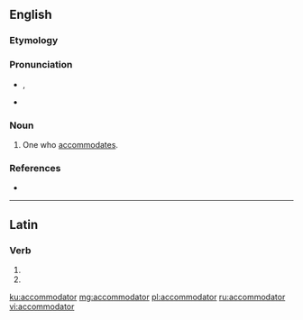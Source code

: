 ==English==

===Etymology===
{{suffix|accommodate|or|lang=en}}

===Pronunciation===
* {{a|US}} {{IPA|/ə.ˈkɒm.ə.ˌdeɪt.ɚ/|lang=en}}, {{IPA|[əˈkɑmədeɪtɚ]|lang=en}}
* {{a|RP}} {{IPA|[əˈkɒmədeɪtə]|lang=en}}

===Noun===
{{en-noun}}

# One who [[accommodates]].

===References===
* {{R:Webster 1913}}

----

==Latin==

===Verb===
{{la-verb-form|accommodātor}}

# {{inflection of|accommodō||2|s|futr|pasv|impr|lang=la}}
# {{inflection of|accommodō||3|s|futr|pasv|impr|lang=la}}

[[ku:accommodator]]
[[mg:accommodator]]
[[pl:accommodator]]
[[ru:accommodator]]
[[vi:accommodator]]
